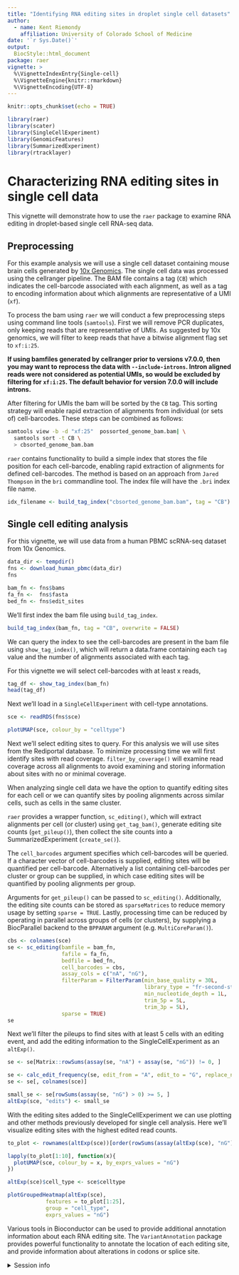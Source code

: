```yaml
---
title: "Identifying RNA editing sites in droplet single cell datasets"
author: 
  - name: Kent Riemondy
    affiliation: University of Colorado School of Medicine
date: '`r Sys.Date()`'
output:
  BiocStyle::html_document
package: raer 
vignette: >
  %\VignetteIndexEntry{Single-cell}
  %\VignetteEngine{knitr::rmarkdown}
  %\VignetteEncoding{UTF-8}    
---
```


```r
knitr::opts_chunk$set(echo = TRUE)
```


```r
library(raer)
library(scater)
library(SingleCellExperiment)
library(GenomicFeatures)
library(SummarizedExperiment)
library(rtracklayer)
```

# Characterizing RNA editing sites in single cell data

This vignette will demonstrate how to use the `raer` package to examine RNA editing in droplet-based single cell RNA-seq data. 

## Preprocessing

For this example analysis we will use a single cell dataset containing mouse brain cells generated by [10x Genomics](link_to_dataset). The single cell data was processed using the cellranger pipeline. The BAM file contains a tag (`CB`) which indicates the cell-barcode associated with each alignment, as well as a tag to encoding information about which alignments are representative of a UMI (`xf`).  

To process the bam using `raer` we will conduct a few preprocessing steps using command line tools (`samtools`). First we will remove PCR duplicates, only keeping reads that are representative of UMIs. As suggested by 10x genomics, we will filter to keep reads that have a bitwise alignment flag set to `xf:i:25`. 

**If using bamfiles generated by cellranger prior to versions v7.0.0, then you may want to reprocess the data with `--include-introns`. Intron aligned reads were not considered as potential UMIs, so would be excluded by filtering for `xf:i:25`. The default behavior for version 7.0.0 will include introns. ** 

After filtering for UMIs the bam will be sorted by the `CB` tag. This sorting strategy will enable rapid extraction of alignments from individual (or sets of) cell-barcodes. These steps can be combined as follows:

```bash
samtools view -b -d "xf:25"  possorted_genome_bam.bam| \
  samtools sort -t CB \
  > cbsorted_genome_bam.bam
```

`raer` contains functionality to build a simple index that stores the file position for each cell-barcode, enabling rapid extraction of alignments for defined cell-barcodes. The method is based on an approach from `Jared Thompson` in the `bri` commandline tool. The index file will have the `.bri` index file name. 

```r
idx_filename <- build_tag_index("cbsorted_genome_bam.bam", tag = "CB")
```

## Single cell editing analysis

For this vignette, we will use data from a human PBMC scRNA-seq dataset from 10x Genomics. 

```r
data_dir <- tempdir()
fns <- download_human_pbmc(data_dir)
fns
```

```r
bam_fn <- fns$bams
fa_fn <-  fns$fasta
bed_fn <- fns$edit_sites
```

We'll first index the bam file using `build_tag_index`.

```r
build_tag_index(bam_fn, tag = "CB", overwrite = FALSE)
```

We can query the index to see the cell-barcodes are present in the bam file using `show_tag_index()`, which will return a data.frame containing each `tag` value and the number of alignments associated with each tag.

For this vignette we will select cell-barcodes with at least x reads, 
```r
tag_df <- show_tag_index(bam_fn)
head(tag_df)
```

Next we'll load in a `SingleCellExperiment` with cell-type annotations.

```r
sce <- readRDS(fns$sce)

plotUMAP(sce, colour_by = "celltype")
```

Next we'll select editing sites to query. For this analysis we will use sites from the Rediportal database. To minimize processing time we will first identify sites with read coverage. `filter_by_coverage()` will examine read coverage across all alignments to avoid examining and storing information about sites with no or minimal coverage. 

When analyzing single cell data we have the option to quantify editing sites for each cell or we can quantify sites by pooling alignments across similar cells, such as cells in the same cluster. 

`raer` provides a wrapper function, `sc_editing()`, which will extract alignments per cell (or cluster) using `get_tag_bam()`, generate editing site counts (`get_pileup()`), then collect the site counts into a SummarizedExperiment (`create_se()`). 

The `cell_barcodes` argument specifies which cell-barcodes will be queried. If a character vector of cell-barcodes is supplied, editing sites will be quantified per cell-barcode. Alternatively a list containing cell-barcodes per cluster or group can be supplied, in which case editing sites will be quantified by pooling alignments per group.  

Arguments for `get_pileup()` can be passed to `sc_editing()`. Additionally, the editing site counts can be stored as `sparseMatrices` to reduce memory usage by setting `sparse = TRUE`. Lastly, processing time can be reduced by operating in parallel across groups of cells (or clusters), by supplying a BiocParallel backend to the `BPPARAM` argument (e.g. `MultiCoreParam()`).

```r
cbs <- colnames(sce)
se <- sc_editing(bamfile = bam_fn,
                 fafile = fa_fn,
                 bedfile = bed_fn,
                 cell_barcodes = cbs,
                 assay_cols = c("nA", "nG"),
                 filterParam = FilterParam(min_base_quality = 30L,
                                           library_type = "fr-second-strand",
                                           min_nucleotide_depth = 1L,
                                           trim_5p = 5L,
                                           trim_3p = 5L),
                 sparse = TRUE)
se
```
Next we'll filter the pileups to find sites with at least 5 cells with an editing event, and add the editing information to the SingleCellExperiment as an `altExp()`. 

```r
se <- se[Matrix::rowSums(assay(se, "nA") + assay(se, "nG")) != 0, ]

se <- calc_edit_frequency(se, edit_from = "A", edit_to = "G", replace_na = FALSE)
se <- se[, colnames(sce)]

small_se <- se[rowSums(assay(se, "nG") > 0) >= 5, ]
altExp(sce, "edits") <- small_se
```

With the editing sites added to the SingleCellExperiment we can use plotting and other methods previously developed for single cell analysis. Here we'll visualize editing sites with the highest edited read counts.

```r
to_plot <- rownames(altExp(sce))[order(rowSums(assay(altExp(sce), "nG")) , decreasing = TRUE)]

lapply(to_plot[1:10], function(x){
  plotUMAP(sce, colour_by = x, by_exprs_values = "nG")
})
```

```r
altExp(sce)$cell_type <- sce$celltype

plotGroupedHeatmap(altExp(sce), 
            features = to_plot[1:25], 
            group = "cell_type",
            exprs_values = "nG")
```

Various tools in Bioconductor can be used to provide additional annotation information about each RNA editing site.  The `VariantAnnotation` package provides powerful functionality to annotate the location of each editing site, and provide information about alterations in codons or splice site.


<details style="margin-bottom:10px;">
<summary>
    Session info
</summary>

```r
sessionInfo()
```

</details>
